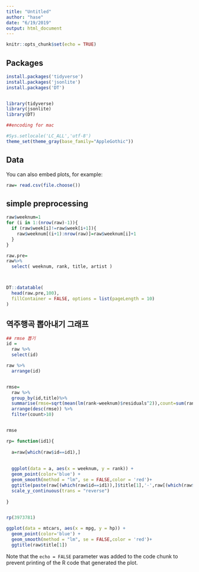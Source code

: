 ```yaml
---
title: "Untitled"
author: "hase"
date: "6/19/2019"
output: html_document
---
```


```r
knitr::opts_chunk$set(echo = TRUE)
```


## Packages

```r
install.packages('tidyverse')
install.packages('jsonlite')
install.packages('DT')


library(tidyverse)
library(jsonlite)
library(DT)

```



```r

##encoding for mac

#Sys.setlocale('LC_ALL','utf-8')
theme_set(theme_gray(base_family="AppleGothic"))


```

## Data

You can also embed plots, for example:

```r

raw= read.csv(file.choose())

```




## simple preprocessing


```r

raw$weeknum=1
for (i in 1:(nrow(raw)-1)){
  if (raw$week[i]!=raw$week[i+1]){
    raw$weeknum[(i+1):nrow(raw)]=raw$weeknum[i]+1
  }
}

raw.pre=
raw%>% 
  select( weeknum, rank, title, artist )



DT::datatable(
  head(raw.pre,100),
  fillContainer = FALSE, options = list(pageLength = 10)
)


```




## 역주행곡 뽑아내기 그래프

```r


## rmse 뽑기
id = 
  raw %>%
  select(id)

raw %>%
  arrange(id)


rmse=
  raw %>%
  group_by(id,title)%>%
  summarise(rmse=sqrt(mean(lm(rank~weeknum)$residuals^2)),count=sum(rank/rank))%>%
  arrange(desc(rmse)) %>%
  filter(count>10)


rmse


```



``` r
rp= function(id1){
  
  a=raw[which(raw$id==id1),]
  
  
  ggplot(data = a, aes(x = weeknum, y = rank)) + 
  geom_point(color='blue') +
  geom_smooth(method = "lm", se = FALSE,color = 'red')+
  ggtitle(paste(raw[(which(raw$id==id1)),]$title[1],'-',raw[(which(raw$id==id1)),]$artist[1])) +
  scale_y_continuous(trans = "reverse") 
  
}  


rp(3973781)
```



```r

ggplot(data = mtcars, aes(x = mpg, y = hp)) + 
  geom_point(color='blue') +
  geom_smooth(method = "lm", se = FALSE,color = 'red')+
  ggtitle(raw$title[1])

```

Note that the `echo = FALSE` parameter was added to the code chunk to prevent printing of the R code that generated the plot.
